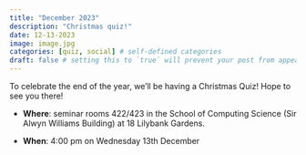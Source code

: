 ```yaml
---
title: "December 2023"
description: "Christmas quiz!"
date: 12-13-2023
image: image.jpg
categories: [quiz, social] # self-defined categories
draft: false # setting this to `true` will prevent your post from appearing on your listing page until you're ready!
---
```


To celebrate the end of the year, we'll be having a Christmas Quiz! Hope to see you there!

-   **Where**: seminar rooms 422/423 in the School of Computing Science (Sir Alwyn Williams Building) at 18 Lilybank Gardens.

-   **When**: 4:00 pm on Wednesday 13th December
